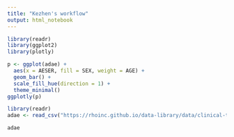 ```yaml
---
title: "Kezhen's workflow"
output: html_notebook
---
```



```r
library(readr)
library(ggplot2)
library(plotly)
```

```r
p <- ggplot(adae) +
  aes(x = AESER, fill = SEX, weight = AGE) +
  geom_bar() +
  scale_fill_hue(direction = 1) +
  theme_minimal()
ggplotly(p)
```

```r
library(readr)
adae <- read_csv("https://rhoinc.github.io/data-library/data/clinical-trials/adam/adae.csv")

adae
```

